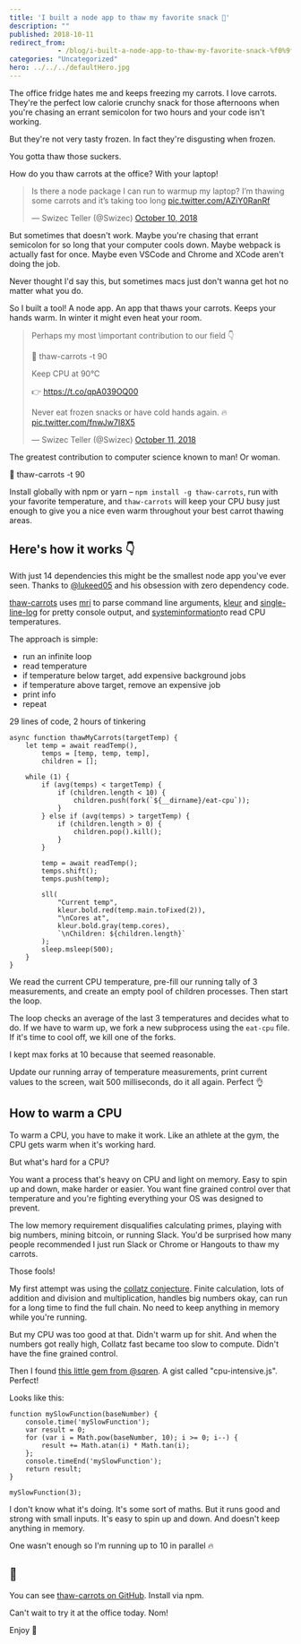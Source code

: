 ```yaml
---
title: 'I built a node app to thaw my favorite snack 🥕'
description: ""
published: 2018-10-11
redirect_from: 
            - /blog/i-built-a-node-app-to-thaw-my-favorite-snack-%f0%9f%a5%95/swizec/8660
categories: "Uncategorized"
hero: ../../../defaultHero.jpg
---
```

<!-- wp:paragraph -->

The office fridge hates me and keeps freezing my carrots. I love carrots. They&#x27;re the perfect low calorie crunchy snack for those afternoons when you&#x27;re chasing an errant semicolon for two hours and your code isn&#x27;t working.

<!-- /wp:paragraph -->



<!-- wp:paragraph -->

But they&#x27;re not very tasty frozen. In fact they&#x27;re disgusting when frozen.

<!-- /wp:paragraph -->



<!-- wp:paragraph -->

You gotta thaw those suckers.

<!-- /wp:paragraph -->



<!-- wp:paragraph -->

How do you thaw carrots at the office? With your laptop!

<!-- /wp:paragraph -->



<!-- wp:paragraph {"className":"twitter-tweet"} -->

> Is there a node package I can run to warmup my laptop? I’m thawing some carrots and it’s taking too long [pic.twitter.com/AZiY0RanRf](https://t.co/AZiY0RanRf)
>
> — Swizec Teller (@Swizec) [October 10, 2018](https://twitter.com/Swizec/status/1050142413468000256?ref_src=twsrc%5Etfw)

<!-- /wp:paragraph -->



<!-- wp:paragraph -->

But sometimes that doesn&#x27;t work. Maybe you&#x27;re chasing that errant semicolon for so long that your computer cools down. Maybe webpack is actually fast for once. Maybe even VSCode and Chrome and XCode aren&#x27;t doing the job.

<!-- /wp:paragraph -->



<!-- wp:paragraph -->

Never thought I&#x27;d say this, but sometimes macs just don&#x27;t wanna get hot no matter what you do.

<!-- /wp:paragraph -->



<!-- wp:paragraph -->

So I built a tool! A node app. An app that thaws your carrots. Keeps your hands warm. In winter it might even heat your room.

<!-- /wp:paragraph -->



<!-- wp:paragraph {"className":"twitter-tweet"} -->

> Perhaps my most \\important contribution to our field 👇  
>   
> 🥕 thaw-carrots -t 90  
>   
> Keep CPU at 90℃  
>   
> 👉 <https://t.co/qpA039OQ00>  
>   
> Never eat frozen snacks or have cold hands again. 🔥 [pic.twitter.com/fnwJw7I8X5](https://t.co/fnwJw7I8X5)
>
> — Swizec Teller (@Swizec) [October 11, 2018](https://twitter.com/Swizec/status/1050288715178770432?ref_src=twsrc%5Etfw)

<!-- /wp:paragraph -->



<!-- wp:paragraph -->

The greatest contribution to computer science known to man! Or woman.

<!-- /wp:paragraph -->



<!-- wp:paragraph -->

🥕 thaw-carrots -t 90

<!-- /wp:paragraph -->



<!-- wp:paragraph -->

Install globally with npm or yarn – `npm install -g thaw-carrots`, run with your favorite temperature, and `thaw-carrots` will keep your CPU busy just enough to give you a nice even warm throughout your best carrot thawing areas.

<!-- /wp:paragraph -->



<!-- wp:heading -->

## Here&#x27;s how it works 👇

<!-- /wp:heading -->



<!-- wp:paragraph -->

With just 14 dependencies this might be the smallest node app you&#x27;ve ever seen. Thanks to [@lukeed05](https://twitter.com/lukeed05) and his obsession with zero dependency code.

<!-- /wp:paragraph -->



<!-- wp:paragraph -->

[thaw-carrots](https://github.com/Swizec/thaw-carrots) uses [mri](https://github.com/lukeed/mri) to parse command line arguments, [kleur](https://github.com/lukeed/kleur) and [single-line-log](https://github.com/freeall/single-line-log) for pretty console output, and [systeminformation](https://github.com/sebhildebrandt/systeminformation)to read CPU temperatures.

<!-- /wp:paragraph -->



<!-- wp:paragraph -->

The approach is simple:

<!-- /wp:paragraph -->



<!-- wp:list -->

- run an infinite loop
- read temperature
- if temperature below target, add expensive background jobs
- if temperature above target, remove an expensive job
- print info
- repeat

<!-- /wp:list -->



<!-- wp:paragraph -->

29 lines of code, 2 hours of tinkering

<!-- /wp:paragraph -->



<!-- wp:code -->

```
async function thawMyCarrots(targetTemp) {
    let temp = await readTemp(),
        temps = [temp, temp, temp],
        children = [];

    while (1) {
        if (avg(temps) < targetTemp) {
            if (children.length < 10) {
                children.push(fork(`${__dirname}/eat-cpu`));
            }
        } else if (avg(temps) > targetTemp) {
            if (children.length > 0) {
                children.pop().kill();
            }
        }

        temp = await readTemp();
        temps.shift();
        temps.push(temp);

        sll(
            "Current temp",
            kleur.bold.red(temp.main.toFixed(2)),
            "\nCores at",
            kleur.bold.gray(temp.cores),
            `\nChildren: ${children.length}`
        );
        sleep.msleep(500);
    }
}
```

<!-- /wp:code -->



<!-- wp:paragraph -->

We read the current CPU temperature, pre-fill our running tally of 3 measurements, and create an empty pool of children processes. Then start the loop.

<!-- /wp:paragraph -->



<!-- wp:paragraph -->

The loop checks an average of the last 3 temperatures and decides what to do. If we have to warm up, we fork a new subprocess using the `eat-cpu` file. If it&#x27;s time to cool off, we kill one of the forks.

<!-- /wp:paragraph -->



<!-- wp:paragraph -->

I kept max forks at 10 because that seemed reasonable.

<!-- /wp:paragraph -->



<!-- wp:paragraph -->

Update our running array of temperature measurements, print current values to the screen, wait 500 milliseconds, do it all again. Perfect 👌

<!-- /wp:paragraph -->



<!-- wp:heading -->

## How to warm a CPU

<!-- /wp:heading -->



<!-- wp:paragraph -->

To warm a CPU, you have to make it work. Like an athlete at the gym, the CPU gets warm when it&#x27;s working hard.

<!-- /wp:paragraph -->



<!-- wp:paragraph -->

But what&#x27;s hard for a CPU?

<!-- /wp:paragraph -->



<!-- wp:paragraph -->

You want a process that&#x27;s heavy on CPU and light on memory. Easy to spin up and down, make harder or easier. You want fine grained control over that temperature and you&#x27;re fighting everything your OS was designed to prevent.

<!-- /wp:paragraph -->



<!-- wp:paragraph -->

The low memory requirement disqualifies calculating primes, playing with big numbers, mining bitcoin, or running Slack. You&#x27;d be surprised how many people recommended I just run Slack or Chrome or Hangouts to thaw my carrots.

<!-- /wp:paragraph -->



<!-- wp:paragraph -->

Those fools!

<!-- /wp:paragraph -->



<!-- wp:paragraph -->

My first attempt was using the [collatz conjecture](https://en.wikipedia.org/wiki/Collatz_conjecture). Finite calculation, lots of addition and division and multiplication, handles big numbers okay, can run for a long time to find the full chain. No need to keep anything in memory while you&#x27;re running.

<!-- /wp:paragraph -->



<!-- wp:paragraph -->

But my CPU was too good at that. Didn&#x27;t warm up for shit. And when the numbers got really high, Collatz fast became too slow to compute. Didn&#x27;t have the fine grained control.

<!-- /wp:paragraph -->



<!-- wp:paragraph -->

Then I found [this little gem from @sqren](https://gist.github.com/sqren/5083d73f184acae0c5b7). A gist called &quot;cpu-intensive.js&quot;. Perfect!

<!-- /wp:paragraph -->



<!-- wp:paragraph -->

Looks like this:

<!-- /wp:paragraph -->



<!-- wp:code -->

```
function mySlowFunction(baseNumber) {
    console.time('mySlowFunction');
    var result = 0; 
    for (var i = Math.pow(baseNumber, 10); i >= 0; i--) {       
        result += Math.atan(i) * Math.tan(i);
    };
    console.timeEnd('mySlowFunction');
    return result;
}

mySlowFunction(3);
```

<!-- /wp:code -->



<!-- wp:paragraph -->

I don&#x27;t know what it&#x27;s doing. It&#x27;s some sort of maths. But it runs good and strong with small inputs. It&#x27;s easy to spin up and down. And doesn&#x27;t keep anything in memory.

<!-- /wp:paragraph -->



<!-- wp:paragraph -->

One wasn&#x27;t enough so I&#x27;m running up to 10 in parallel 🔥

<!-- /wp:paragraph -->



<!-- wp:heading -->

## 🥕

<!-- /wp:heading -->



<!-- wp:paragraph -->

You can see [thaw-carrots on GitHub](https://github.com/Swizec/thaw-carrots). Install via npm.

<!-- /wp:paragraph -->



<!-- wp:paragraph -->

Can&#x27;t wait to try it at the office today. Nom!

<!-- /wp:paragraph -->



<!-- wp:paragraph -->

Enjoy 🥕

<!-- /wp:paragraph -->